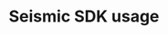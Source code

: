 ---
title: "Seismic SDK usage"
sidebarTitle: "Usage"
url: "https://cognite-seismic-sdk.readthedocs-hosted.com/en/latest/cognite.html#api"
---